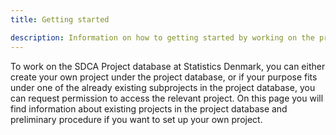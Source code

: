 ```yaml
---
title: Getting started

description: Information on how to getting started by working on the project database
---
```


To work on the SDCA Project database at Statistics Denmark, you can either create your own project under the project database, or if your purpose fits under one of the already existing subprojects in the project database, you can request permission to access the relevant project. On this page you will find information about existing projects in the project database and  preliminary procedure if you want to set up your own project. 
